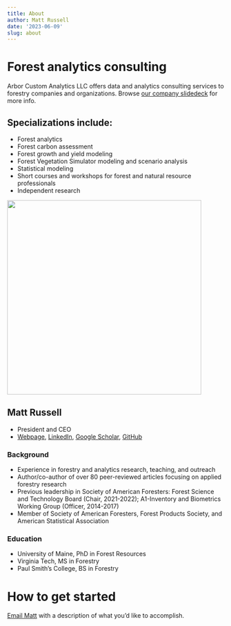 ```yaml
---
title: About
author: Matt Russell
date: '2023-06-09'
slug: about
---
```


# Forest analytics consulting 

Arbor Custom Analytics LLC offers data and analytics consulting services to forestry companies and organizations. Browse [our company slidedeck](https://docs.google.com/presentation/d/1-X-e4OuPv2gTmJQuBM0tVkH6U44o5okYTm7f1qhi9lE/edit?usp=sharing) for more info.  

## Specializations include:
* Forest analytics 
* Forest carbon assessment
* Forest growth and yield modeling 
* Forest Vegetation Simulator modeling and scenario analysis
* Statistical modeling
* Short courses and workshops for forest and natural resource professionals
* Independent research  
  
  
<left>
![](/matt_profile2_small.jpg){width=450px}

## Matt Russell
* President and CEO
* [Webpage](https://mbrussell.org/), [LinkedIn](https://www.linkedin.com/in/matthew-russell-70a94824/), [Google Scholar](https://scholar.google.com/citations?user=4OO83OcAAAAJ&hl=en&authuser=2), [GitHub](https://github.com/mbrussell)

### Background
* Experience in forestry and analytics research, teaching, and outreach
* Author/co-author of over 80 peer-reviewed articles focusing on applied forestry research
* Previous leadership in Society of American Foresters: Forest Science and Technology Board (Chair, 2021-2022); A1-Inventory and Biometrics Working Group (Officer, 2014-2017)
* Member of Society of American Foresters, Forest Products Society, and American Statistical Association  

### Education
* University of Maine, PhD in Forest Resources
* Virginia Tech, MS in Forestry
* Paul Smith's College, BS in Forestry 

# How to get started
[Email Matt](mailto:matt@arbor-analytics.com) with a description of what you’d like to accomplish. 
